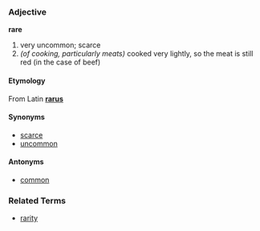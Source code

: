 ===Adjective===
'''rare'''

# very uncommon; scarce
# ''(of cooking, particularly meats)''  cooked very lightly, so the meat is still red (in the case of beef)

====Etymology====
From Latin '''[[rarus]]'''

====Synonyms====
*[[scarce]]
*[[uncommon]]

====Antonyms====
*[[common]]

===Related Terms===
*[[rarity]]